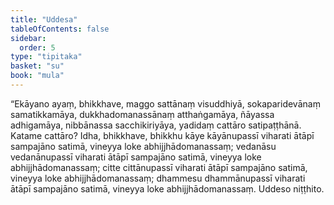 ```yaml
---
title: "Uddesa"
tableOfContents: false
sidebar:
  order: 5
type: "tipitaka"
basket: "su"
book: "mula"
---
```



<DynamicBreadcrumb />

<Division number="106" book="mula">

<Paragraph number="302" book="mula">
“Ekāyano ayaṃ, bhikkhave, maggo sattānaṃ visuddhiyā, sokaparidevānaṃ samatikkamāya, dukkhadomanassānaṃ atthaṅgamāya, ñāyassa adhigamāya, nibbānassa sacchikiriyāya, yadidaṃ cattāro satipaṭṭhānā.
</Paragraph>

<Paragraph number="303" book="mula">
Katame cattāro? Idha, bhikkhave, bhikkhu kāye kāyānupassī viharati ātāpī sampajāno satimā, vineyya loke abhijjhādomanassaṃ; vedanāsu vedanānupassī viharati ātāpī sampajāno satimā, vineyya loke abhijjhādomanassaṃ; citte cittānupassī viharati ātāpī sampajāno satimā, vineyya loke abhijjhādomanassaṃ; dhammesu dhammānupassī viharati ātāpī sampajāno satimā, vineyya loke abhijjhādomanassaṃ.

</Paragraph>
</Division>

<Paragraph number="304" type="center" book="mula">
Uddeso niṭṭhito.
</Paragraph>
